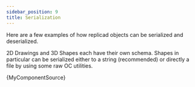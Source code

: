```yaml
---
sidebar_position: 9
title: Serialization
---
```



Here are a few examples of how replicad objects can be serialized and deserialized.

2D Drawings and 3D Shapes each have their own schema. Shapes in particular can be
serialized either to a string (recommended) or directly a file by using some raw
OC utilities.

<CodeBlock workbench className="language-jsx">
  {MyComponentSource}
</CodeBlock>
